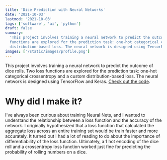 ```yaml
---
title: 'Dice Prediction with Neural Networks'
date: '2021-10-03'
lastmod: '2021-10-03'
tags: ['software', 'ai', 'python']
draft: false
summary:
  'This project involves training a neural network to predict the outcome of dice rolls. Two loss
  functions are explored for the prediction task: one-hot categorical crossentropy and a custom
  distribution-based loss. The neural network is designed using TensorFlow and Keras. '
images: ['/static/images/profile.png']
---
```


This project involves training a neural network to predict the outcome of dice rolls. Two loss
functions are explored for the prediction task: one-hot categorical crossentropy and a custom
distribution-based loss. The neural network is designed using TensorFlow and Keras.
[Check out the code](https://github.com/elliotaplant/dice-predictions).

# Why did I make it?

I've always been curious about training Neural Nets, and I wanted to understand the relationship
between a loss function and the accuracy of the network. I originally hypothesized that a loss
function that calculated the aggregate loss across an entire training set would be train faster and
more accurately. It turned out I had a lot of reading to do about the importance of
differentiability of the loss function. Ultimately, a 1 hot encoding of the dice roll and a
crossentropy loss function worked just fine for predicting the probability of rolling numbers on a
dice.
